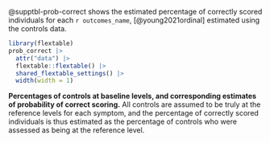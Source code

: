 @supptbl-prob-correct shows the estimated percentage of 
correctly scored individuals
for each `r outcomes_name`, [@young2021ordinal]
estimated using the controls data.

::: {#supptbl-prob-correct}

```r

library(flextable)
prob_correct |>
  attr("data") |>
  flextable::flextable() |> 
  shared_flextable_settings() |>
  width(width = 1)
```

**Percentages of controls at baseline levels, 
and corresponding estimates of 
probability of correct scoring.**
All controls are assumed to be truly 
at the reference levels for each symptom, 
and the percentage of correctly scored individuals 
is thus estimated as 
the percentage of controls 
who were assessed as being 
at the reference level.

:::
